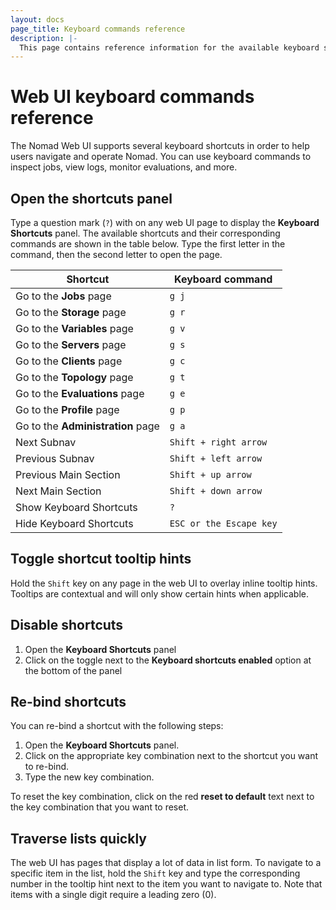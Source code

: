 ```yaml
---
layout: docs
page_title: Keyboard commands reference
description: |-
  This page contains reference information for the available keyboard shortcut commands in the Nomad web UI.
---
```


# Web UI keyboard commands reference

The Nomad Web UI supports several keyboard shortcuts in order to help users
navigate and operate Nomad. You can use keyboard commands to inspect jobs,
view logs, monitor evaluations, and more.

## Open the shortcuts panel

Type a question mark (`?`) with on any web UI page to display the
**Keyboard Shortcuts** panel. The available shortcuts and their corresponding
commands are shown in the table below. Type the first letter in the command,
then the second letter to open the page.

|Shortcut|Keyboard command|
|---|---|
|Go to the **Jobs** page|`g j`|
|Go to the **Storage** page|`g r`|
|Go to the **Variables** page|`g v`|
|Go to the **Servers** page|`g s`|
|Go to the **Clients** page|`g c`|
|Go to the **Topology** page|`g t`|
|Go to the **Evaluations** page|`g e`|
|Go to the **Profile** page|`g p`|
|Go to the **Administration** page|`g a`|
|Next Subnav|`Shift + right arrow`|
|Previous Subnav|`Shift + left arrow`|
|Previous Main Section|`Shift + up arrow`|
|Next Main Section|`Shift + down arrow`|
|Show Keyboard Shortcuts|`?`|
|Hide Keyboard Shortcuts|`ESC or the Escape key`|

## Toggle shortcut tooltip hints

Hold the `Shift` key on any page in the web UI to overlay inline tooltip hints.
Tooltips are contextual and will only show certain hints when applicable.

## Disable shortcuts

1. Open the **Keyboard Shortcuts** panel
1. Click on the toggle next to the **Keyboard shortcuts enabled** option at the
bottom of the panel

## Re-bind shortcuts

You can re-bind a shortcut with the following steps:

1. Open the **Keyboard Shortcuts** panel.
1. Click on the appropriate key combination next to the shortcut you want to
re-bind.
1. Type the new key combination.

To reset the key combination, click on the red **reset to default** text next
to the key combination that you want to reset.

## Traverse lists quickly

The web UI has pages that display a lot of data in list form. To navigate to a
specific item in the list, hold the `Shift` key and type the corresponding
number in the tooltip hint next to the item you want to navigate to. Note that
items with a single digit require a leading zero (0).
